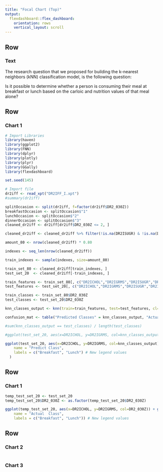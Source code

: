 ```yaml
---
title: "Focal Chart (Top)"
output: 
  flexdashboard::flex_dashboard:
    orientation: rows
    vertical_layout: scroll
---
```


Row {data-width=600}
-------------------------------------

### Text

The research question that we proposed for building the k-nearest neighbors (kNN) classification model, is the following question:

Is it possible to determine whether a person is consuming their meal at breakfast or lunch based on the carloic and nutrition values of that meal alone?
    
Row {data-width=600}
-------------------------------------

### Chart 1

```r

# Import Libraries
library(haven)
library(ggplot2)
library(FNN)
library(dplyr)
library(plotly)
library(plyr)
library(GGally)
library(flexdashboard)

set.seed(145)

# Import file
dr2iff <- read_xpt("DR2IFF_I.xpt")
#summary(dr2iff)

splitOccasion <- split(dr2iff, f=factor(dr2iff$DR2_030Z))
breakfastOccasion <- splitOccasion$"1"
lunchOccasion <- splitOccasion$"2"
dinnerOccasion <- splitOccasion$"3"
cleaned_dr2iff <- dr2iff[dr2iff$DR2_030Z <= 2, ]

cleaned_dr2iff <- cleaned_dr2iff %>% filter(!is.na(DR2ISUGR) & !is.na(DR2ITFAT) & !is.na(DR2ICHOL) & !is.na(DR2_030Z) & !is.na(DR2IGRMS))

amount_80 <- nrow(cleaned_dr2iff) * 0.80

indexes <- seq_len(nrow(cleaned_dr2iff))

train_indexes <- sample(indexes, size=amount_80)

train_set_80 <- cleaned_dr2iff[train_indexes, ]
test_set_20  <- cleaned_dr2iff[-train_indexes, ]

train_features <- train_set_80[, c("DR2ICHOL","DR2IGRMS","DR2ISUGR","DR2ITFAT")]
test_features <- test_set_20[, c("DR2ICHOL","DR2IGRMS","DR2ISUGR","DR2ITFAT")]

train_classes <- train_set_80$DR2_030Z
test_classes <- test_set_20$DR2_030Z

knn_classes_output <- knn(train=train_features, test=test_features, cl=train_classes, k=5)

confusion_mat <- table("Predicted Classes" = knn_classes_output, "Actual Classes" = test_classes)

#sum(knn_classes_output == test_classes) / length(test_classes)

#ggplot(test_set_20, aes(x=DR2ICHOL, y=DR2IGRMS, col=knn_classes_output)) + geom_point() + xlim(0, 1000) + ylim(0, 1000) + labs(col = "New Legend Name")

ggplot(test_set_20, aes(x=DR2ICHOL, y=DR2IGRMS, col=knn_classes_output)) + geom_point() + xlim(0, 1000) + ylim(0, 1000) + scale_color_discrete(
    name = "Predict Class",
    labels = c("Breakfast", "Lunch") # New legend values
  )


```

Row {data-width=600}
-------------------------------------

### Chart 1

```r
temp_test_set_20 <- test_set_20
temp_test_set_20$DR2_030Z <- as.factor(temp_test_set_20$DR2_030Z)

ggplot(temp_test_set_20, aes(x=DR2ICHOL, y=DR2IGRMS, col=DR2_030Z)) + geom_point() + xlim(0, 1000) + ylim(0, 1000) + scale_color_discrete(
    name = "Actual  Class",
    labels = c("Breakfast", "Lunch")) # New legend values
```

Row {data-height=350}
-------------------------------------
   
### Chart 2

```r
```   
    
### Chart 3

```r
```
